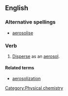 ==English==

===Alternative spellings===
*[[aerosolise]] {{qualifier|mainly British}}

===Verb===
{{en-verb|aerosolizes|aerosolizing|aerosolized|aerosolized}}

# [[disperse|Disperse]] as an [[aerosol]].

====Related terms====
*[[aerosolization]]

[[Category:Physical chemistry]]